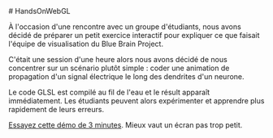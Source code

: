 <div>
# HandsOnWebGL

À l'occasion d'une rencontre avec un groupe d'étudiants, nous avons décidé de préparer un petit exercice interactif pour expliquer ce que faisait
l'équipe de visualisation du Blue Brain Project.

C'était une session d'une heure alors nous avons décidé de nous concentrer sur un scénario plutôt simple :
coder une animation de propagation d'un signal électrique le long des dendrites d'un neurone.

Le code GLSL est compilé au fil de l'eau et le résult apparaît immédiatement.
Les étudiants peuvent alors expérimenter et apprendre plus rapidement de leurs erreurs.

[Essayez cette démo de 3 minutes](apps/hands-on-webgl/index.html). Mieux vaut un écran pas trop petit.

</div>
